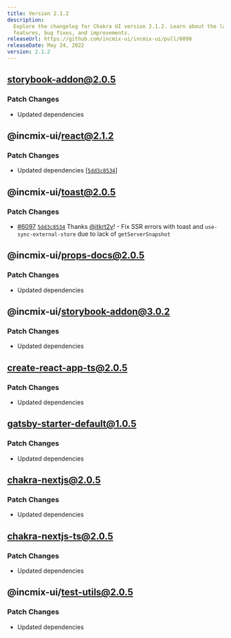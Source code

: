 ```yaml
---
title: Version 2.1.2
description:
  Explore the changelog for Chakra UI version 2.1.2. Learn about the latest
  features, bug fixes, and improvements.
releaseUrl: https://github.com/incmix-ui/incmix-ui/pull/6098
releaseDate: May 24, 2022
version: 2.1.2
---
```


## storybook-addon@2.0.5

### Patch Changes

- Updated dependencies

## @incmix-ui/react@2.1.2

### Patch Changes

- Updated dependencies
  \[[`5dd3c8534`](https://github.com/incmix-ui/incmix-ui/commit/5dd3c85345872f789cf82009167b69896f789731)]

## @incmix-ui/toast@2.0.5

### Patch Changes

- [#6097](https://github.com/incmix-ui/incmix-ui/pull/6097)
  [`5dd3c8534`](https://github.com/incmix-ui/incmix-ui/commit/5dd3c85345872f789cf82009167b69896f789731)
  Thanks [@itkrt2y](https://github.com/itkrt2y)! - Fix SSR errors with toast and
  `use-sync-external-store` due to lack of `getServerSnapshot`

## @incmix-ui/props-docs@2.0.5

### Patch Changes

- Updated dependencies

## @incmix-ui/storybook-addon@3.0.2

### Patch Changes

- Updated dependencies

## create-react-app-ts@2.0.5

### Patch Changes

- Updated dependencies

## gatsby-starter-default@1.0.5

### Patch Changes

- Updated dependencies

## chakra-nextjs@2.0.5

### Patch Changes

- Updated dependencies

## chakra-nextjs-ts@2.0.5

### Patch Changes

- Updated dependencies

## @incmix-ui/test-utils@2.0.5

### Patch Changes

- Updated dependencies
